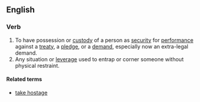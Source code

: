 ==English==

===Verb===
{{infl|en|verb|head=to [[hold]] [[hostage]]}}

# To have possession or [[custody]] of a person as [[security]] for [[performance]] against a [[treaty]], a [[pledge]], or a [[demand]], especially now an extra-legal demand.
# Any situation or [[leverage]] used to entrap or corner someone without physical restraint.

====Related terms====
*[[take hostage]]